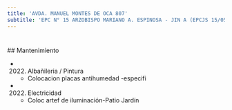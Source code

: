 ```yaml
---
title: 'AVDA. MANUEL MONTES DE OCA 807'
subtitle: 'EPC N° 15 ARZOBISPO MARIANO A. ESPINOSA - JIN A (EPCJS 15/05°)'
---
```


#


 ## Mantenimiento

*  (2022) Albañileria / Pintura 
    + Colocacion  placas antihumedad -especifi

*  (2022) Electricidad 
    + Coloc artef de iluminación-Patio Jardín



